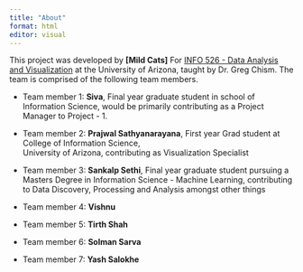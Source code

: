 ```yaml
---
title: "About"
format: html
editor: visual
---
```


This project was developed by **\[Mild Cats\]** For [INFO 526 - Data Analysis and Visualization](https://datavizaz.org/) at the University of Arizona, taught by Dr. Greg Chism. The team is comprised of the following team members.

-   Team member 1: **Siva**, Final year graduate student in school of Information Science, would be primarily contributing as a Project Manager to Project - 1.

-   Team member 2: **Prajwal Sathyanarayana**, First year Grad student at College of Information Science,\
    University of Arizona, contributing as Visualization Specialist

-   Team member 3: **Sankalp Sethi**, Final year graduate student pursuing a Masters Degree in Information Science - Machine Learning, contributing to Data Discovery, Processing and Analysis amongst other things

-   Team member 4: **Vishnu**

-   Team member 5: **Tirth Shah**

-   Team member 6: **Solman Sarva**

-   Team member 7: **Yash Salokhe**
